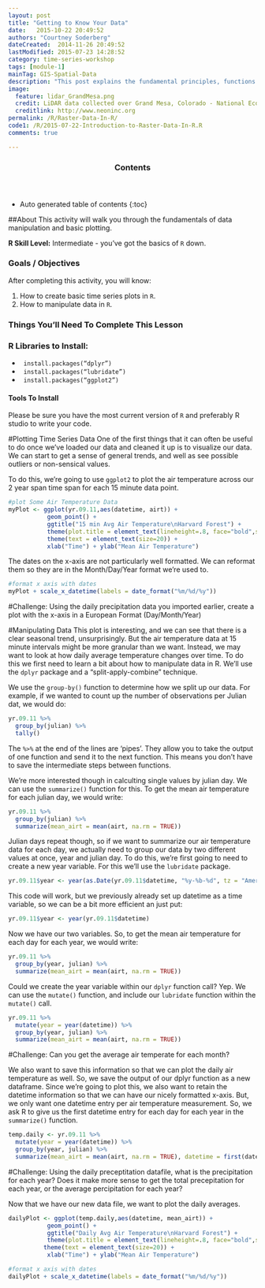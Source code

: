 ```yaml
---
layout: post
title: "Getting to Know Your Data"
date:   2015-10-22 20:49:52
authors: "Courtney Soderberg"
dateCreated:  2014-11-26 20:49:52
lastModified: 2015-07-23 14:28:52
category: time-series-workshop
tags: [module-1]
mainTag: GIS-Spatial-Data
description: "This post explains the fundamental principles, functions and metadata that you need to work with raster data in R."
image:
  feature: lidar_GrandMesa.png
  credit: LiDAR data collected over Grand Mesa, Colorado - National Ecological Observatory Network (NEON)
  creditlink: http://www.neoninc.org
permalink: /R/Raster-Data-In-R/
code1: /R/2015-07-22-Introduction-to-Raster-Data-In-R.R
comments: true

---
```


<section id="table-of-contents" class="toc">
  <header>
    <h3>Contents</h3>
  </header>
<div id="drawer" markdown="1">
*  Auto generated table of contents
{:toc}
</div>
</section><!-- /#table-of-contents -->

##About
This activity will walk you through the fundamentals of data manipulation and basic plotting.

**R Skill Level:** Intermediate - you've got the basics of `R` down.

<div id="objectives">

<h3>Goals / Objectives</h3>
After completing this activity, you will know:
<ol>
<li>How to create basic time series plots in `R`.</li>
<li>How to manipulate data in `R`.</li>
</ol>

<h3>Things You'll Need To Complete This Lesson</h3>

<h3>R Libraries to Install:</h3>
<ul>
<li><code> install.packages("dplyr")</code></li>
<li><code> install.packages("lubridate")</code></li>
<li><code> install.packages("ggplot2")</code></li>

</ul>
<h4>Tools To Install</h4>

Please be sure you have the most current version of `R` and preferably
R studio to write your code.

#Plotting Time Series Data
One of the first things that it can often be useful to do once we've loaded our data and cleaned it up is to visualize our data. We can start to get a sense of general trends, and well as see possible outliers or non-sensical values. 

To do this, we're going to use `ggplot2` to plot the air temperature across our 2 year span time span for each 15 minute data point.

```r
#plot Some Air Temperature Data
myPlot <- ggplot(yr.09.11,aes(datetime, airt)) +
           geom_point() +
           ggtitle("15 min Avg Air Temperature\nHarvard Forest") +
           theme(plot.title = element_text(lineheight=.8, face="bold",size = 20)) +
           theme(text = element_text(size=20)) +
           xlab("Time") + ylab("Mean Air Temperature")
```

The dates on the x-axis are not particularly well formatted. We can reformat them so they are in the Month/Day/Year format we're used to.
```r
#format x axis with dates
myPlot + scale_x_datetime(labels = date_format("%m/%d/%y"))
```

#Challenge: Using the daily precipitation data you imported earlier, create a plot with the x-axis in a European Format (Day/Month/Year)

#Manipulating Data
This plot is interesting, and we can see that there is a clear seasonal trend, unsurprisingly. But the air temperature data at 15 minute intervals might be more granular than we want. Instead, we may want to look at how daily average temperature changes over time. To do this we first need to learn a bit about how to manipulate data in R. We'll use the `dplyr` package and a "split-apply-combine" technique.

We use the `group-by()` function to determine how we split up our data. For example, if we wanted to count up the number of observations per Julian dat, we would do:

```r
yr.09.11 %>%
  group_by(julian) %>%
  tally()
```
The `%>%` at the end of the lines are 'pipes'. They allow you to take the output of one function and send it to the next function. This means you don't have to save the intermediate steps between functions.

We're more interested though in calculting single values by julian day. We can use the `summarize()` function for this. To get the mean air temperature for each julian day, we would write:
```r
yr.09.11 %>%
  group_by(julian) %>%
  summarize(mean_airt = mean(airt, na.rm = TRUE))
```

Julian days repeat though, so if we want to summarize our air temperature data for each day, we actually need to group our data by two different values at once, year and julian day. To do this, we're first going to need to create a new year variable. For this we'll use the `lubridate` package.

```r
yr.09.11$year <- year(as.Date(yr.09.11$datetime, "%y-%b-%d", tz = "America/New_York"))
```

This code will work, but we previously already set up datetime as a time variable, so we can be a bit more efficient an just put:

```r
yr.09.11$year <- year(yr.09.11$datetime)
```

Now we have our two variables. So, to get the mean air temperature for each day for each year, we would write:

```r
yr.09.11 %>%
  group_by(year, julian) %>%
  summarize(mean_airt = mean(airt, na.rm = TRUE))
```


Could we create the year variable within our `dplyr` function call? Yep. We can use the `mutate()` function, and include our `lubridate` function within the `mutate()` call.

```r
yr.09.11 %>%
  mutate(year = year(datetime)) %>%
  group_by(year, julian) %>%
  summarize(mean_airt = mean(airt, na.rm = TRUE))
```

#Challenge: Can you get the average air temperate for each month?

We also want to save this information so that we can plot the daily air temperature as well. So, we save the output of our dplyr function as a new dataframe. Since we're going to plot this, we also want to retain the datetime information so that we can have our nicely formatted x-axis. But, we only want one datetime entry per air temperature measurement. So, we ask R to give us the first datetime entry for each day for each year in the `summarize()` function.

```r
temp.daily <- yr.09.11 %>%
  mutate(year = year(datetime)) %>%
  group_by(year, julian) %>%
  summarize(mean_airt = mean(airt, na.rm = TRUE), datetime = first(datetime))
```

#Challenge: Using the daily preceptitation datafile, what is the precipitation for each year? Does it make more sense to get the total precepitation for each year, or the average percipitation for each year?

Now that we have our new data file, we want to plot the daily averages.

```r
dailyPlot <- ggplot(temp.daily,aes(datetime, mean_airt)) +
           geom_point() +
           ggtitle("Daily Avg Air Temperature\nHarvard Forest") +
           theme(plot.title = element_text(lineheight=.8, face="bold",size = 20)) +
          theme(text = element_text(size=20)) +
           xlab("Time") + ylab("Mean Air Temperature")

#format x axis with dates
dailyPlot + scale_x_datetime(labels = date_format("%m/%d/%y"))
```
